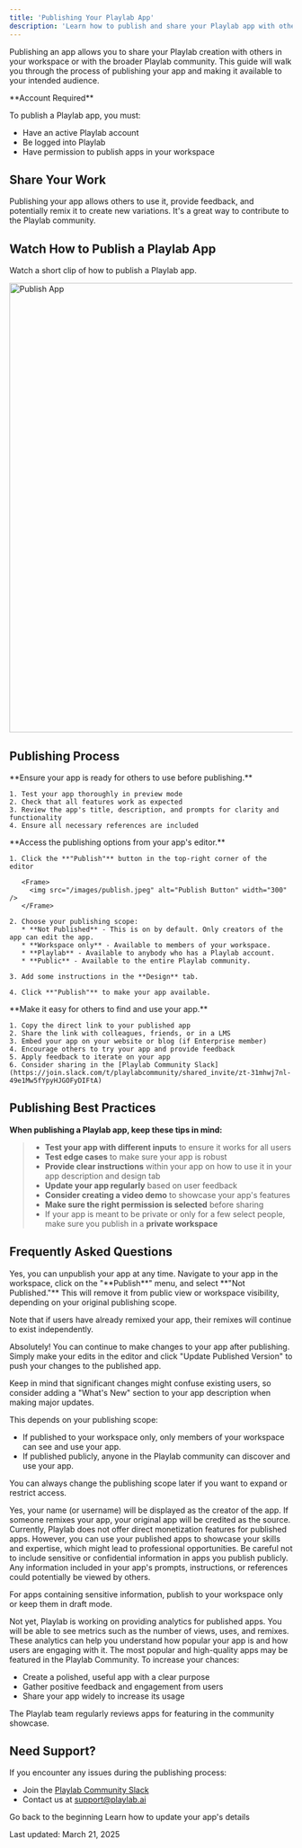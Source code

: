 ```yaml
---
title: 'Publishing Your Playlab App'
description: 'Learn how to publish and share your Playlab app with others'
---
```

Publishing an app allows you to share your Playlab creation with others in your workspace or with the broader Playlab community. This guide will walk you through the process of publishing your app and making it available to your intended audience.

<Warning>
  **Account Required**
  
  To publish a Playlab app, you must:
  - Have an active Playlab account
  - Be logged into Playlab
  - Have permission to publish apps in your workspace
</Warning>

## <Icon icon="share" size="24" className="inline-block align-text-bottom" /> Share Your Work

Publishing your app allows others to use it, provide feedback, and potentially remix it to create new variations. It's a great way to contribute to the Playlab community.

## <Icon icon="video" size="24" className="inline-block align-text-bottom" /> Watch How to Publish a Playlab App

Watch a short clip of how to publish a Playlab app.

<Frame>
  <img src="/images/publishapp.gif" alt="Publish App" width="800" />
</Frame>

## <Icon icon="arrow-right" size="24" className="inline-block align-text-bottom" /> Publishing Process

<Steps>
  <Step title="Review Your App">
    **Ensure your app is ready for others to use before publishing.**
    
    1. Test your app thoroughly in preview mode
    2. Check that all features work as expected
    3. Review the app's title, description, and prompts for clarity and functionality
    4. Ensure all necessary references are included
  </Step>

  <Step title="Publish the App">
    **Access the publishing options from your app's editor.**
    
    1. Click the **"Publish"** button in the top-right corner of the editor
       
       <Frame>
         <img src="/images/publish.jpeg" alt="Publish Button" width="300" />
       </Frame>
       
    2. Choose your publishing scope:
       * **Not Published** - This is on by default. Only creators of the app can edit the app.
       * **Workspace only** - Available to members of your workspace.
       * **Playlab** - Available to anybody who has a Playlab account.
       * **Public** - Available to the entire Playlab community.
       
    3. Add some instructions in the **Design** tab.
    
    4. Click **"Publish"** to make your app available.
  </Step>

  <Step title="Share Your Published App">
    **Make it easy for others to find and use your app.**
    
    1. Copy the direct link to your published app
    2. Share the link with colleagues, friends, or in a LMS
    3. Embed your app on your website or blog (if Enterprise member)
    4. Encourage others to try your app and provide feedback
    5. Apply feedback to iterate on your app
    6. Consider sharing in the [Playlab Community Slack](https://join.slack.com/t/playlabcommunity/shared_invite/zt-31mhwj7nl-49e1Mw5fYpyHJGOFyDIFtA)
  </Step>
</Steps>

## <Icon icon="lightbulb-on" size="24" className="inline-block align-text-bottom" /> Publishing Best Practices

**When publishing a Playlab app, keep these tips in mind:**

>* **Test your app with different inputs** to ensure it works for all users
>* **Test edge cases** to make sure your app is robust
>* **Provide clear instructions** within your app on how to use it in your app description and design tab
>* **Update your app regularly** based on user feedback
>* **Consider creating a video demo** to showcase your app's features
>* **Make sure the right permission is selected** before sharing
>* If your app is meant to be private or only for a few select people, make sure you publish in a **private workspace**

## <Icon icon="circle-question" size="24" className="inline-block align-text-bottom" /> Frequently Asked Questions

<Accordion title="Can I unpublish my app after I've published it?">
  Yes, you can unpublish your app at any time. Navigate to your app in the workspace, click on the "**Publish**" menu, and select **"Not Published."** This will remove it from public view or workspace visibility, depending on your original publishing scope.
  
  Note that if users have already remixed your app, their remixes will continue to exist independently.
</Accordion>

<Accordion title="Can I update my app after publishing it?">
  Absolutely! You can continue to make changes to your app after publishing. Simply make your edits in the editor and click "Update Published Version" to push your changes to the published app.
  
  Keep in mind that significant changes might confuse existing users, so consider adding a "What's New" section to your app description when making major updates.
</Accordion>

<Accordion title="Who can see my published app?">
  This depends on your publishing scope:
  
  - If published to your workspace only, only members of your workspace can see and use your app.
  - If published publicly, anyone in the Playlab community can discover and use your app.
  
  You can always change the publishing scope later if you want to expand or restrict access.
</Accordion>

<Accordion title="Will I receive credit for apps I publish?">
  Yes, your name (or username) will be displayed as the creator of the app. If someone remixes your app, your original app will be credited as the source.
</Accordion>

<Accordion title="Can I monetize my published apps?">
  Currently, Playlab does not offer direct monetization features for published apps. However, you can use your published apps to showcase your skills and expertise, which might lead to professional opportunities.
</Accordion>

<Accordion title="What happens if my app contains sensitive information?">
  Be careful not to include sensitive or confidential information in apps you publish publicly. Any information included in your app's prompts, instructions, or references could potentially be viewed by others.
  
  For apps containing sensitive information, publish to your workspace only or keep them in draft mode.
</Accordion>

<Accordion title="Can I see how many people have used my published app?">
  Not yet, Playlab is working on providing analytics for published apps. You will be able to see metrics such as the number of views, uses, and remixes. These analytics can help you understand how popular your app is and how users are engaging with it.
</Accordion>

<Accordion title="How do I feature my app in the Playlab Community?">
  The most popular and high-quality apps may be featured in the Playlab Community. To increase your chances:
  
  - Create a polished, useful app with a clear purpose
  - Gather positive feedback and engagement from users
  - Share your app widely to increase its usage
  
  The Playlab team regularly reviews apps for featuring in the community showcase.
</Accordion>

## <Icon icon="bullhorn" size="24" className="inline-block align-text-bottom" /> Need Support?

If you encounter any issues during the publishing process:

* Join the [Playlab Community Slack](https://join.slack.com/t/playlabcommunity/shared_invite/zt-31mhwj7nl-49e1Mw5fYpyHJGOFyDIFtA)
* Contact us at [support@playlab.ai](mailto:support@playlab.ai)

<CardGroup>
  <Card title="Back to Getting Started" icon="arrow-left" href="/getstarted/Getting Started" iconType="duotone">
    Go back to the beginning
  </Card>
  <Card title="Changing Name and Description" icon="pen-to-square" href="/getstarted/Changing Name and Description/" iconType="duotone">
    Learn how to update your app's details
  </Card>
</CardGroup>

Last updated: March 21, 2025